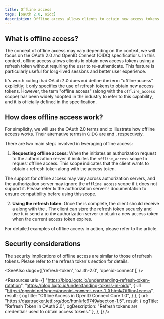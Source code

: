 ```yaml
---
title: Offline access
tags: [oauth 2.0, oidc]
description: Offline access allows clients to obtain new access tokens without requiring the user to re-authenticate. It is useful for long-lived sessions and better user experience.
---
```


## What is offline access?

The concept of offline access may vary depending on the context, we will focus on the OAuth 2.0 and OpenID Connect (OIDC) specifications. In this context, offline access allows clients to obtain new <Ref slug="access-token">access tokens</Ref> using a <Ref slug="refresh-token">refresh token</Ref> without requiring the user to re-authenticate. This feature is particularly useful for long-lived sessions and better user experience.

It's worth noting that OAuth 2.0 does not define the term "offline access" explicitly; it only specifies the use of refresh tokens to obtain new access tokens. However, the term "offline access" (along with the `offline_access` scope) has been widely adopted in the industry to refer to this capability, and it is officially defined in the <Ref slug="openid-connect" /> specification.

## How does offline access work?

For simplicity, we will use the OAuth 2.0 terms <Ref slug="authorization-request" /> and <Ref slug="authorization-server" /> to illustrate how offline access works. Their alternative terms in OIDC are <Ref slug="authentication-request" /> and <Ref slug="openid-connect" headingId="openid-provider-op" />, respectively.

There are two main steps involved in leveraging offline access:

1. **Requesting offline access**: When the <Ref slug="client" /> initiates an authorization request to the authorization server, it includes the `offline_access` scope to request offline access. This scope indicates that the client wants to obtain a refresh token along with the access token.

  The support for offline access may vary across authorization servers, and the authorization server may ignore the `offline_access` scope if it does not support it. Please refer to the authorization server's documentation to ensure compatibility before using this scope.

2. **Using the refresh token**: Once the <Ref slug="oauth-2.0-grant" /> is complete, the client should receive a <Ref slug="refresh-token" /> along with the <Ref slug="access-token" />. The client can store the refresh token securely and use it to send a <Ref slug="token-request" /> to the authorization server to obtain a new access token when the current access token expires.

For detailed examples of offline access in action, please refer to the <Ref slug="refresh-token" /> article.

## Security considerations

The security implications of offline access are similar to those of refresh tokens. Please refer to the refresh token's <Ref slug="refresh-token" headingId="security-considerations" /> section for details.

<SeeAlso slugs={['refresh-token', 'oauth-2.0', 'openid-connect']} />

<Resources
  urls={[
    "https://blog.logto.io/understanding-refresh-token-rotation",
    "https://blog.logto.io/understanding-tokens-in-oidc",
    {
      url: "https://openid.net/specs/openid-connect-core-1_0.html#OfflineAccess",
      result: {
        ogTitle: "Offline Access in OpenID Connect Core 1.0",
      }
    },
    {
      url: "https://datatracker.ietf.org/doc/html/rfc6749#section-1.5",
      result: {
        ogTitle: "Refresh Token in OAuth 2.0",
        ogDescription: "Refresh tokens are credentials used to obtain access tokens."
      },
    },
  ]}
/>
